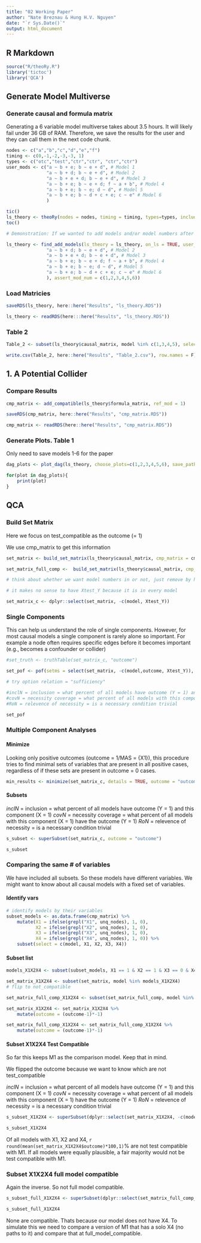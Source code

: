 ```yaml
---
title: "02 Working Paper"
author: "Nate Breznau & Hung H.V. Nguyen"
date: "`r Sys.Date()`"
output: html_document
---
```


## R Markdown

```r

source("R/theoRy.R")
library('tictoc')
library('QCA')

```

## Generate Model Multiverse

### Generate causal and formula matrix

Generating a 6 variable model multiverse takes about 3.5 hours. It will likely fail under 36 GB of RAM. Therefore, we save the results for the user and they can call them in the next code chunk.

```r
nodes <- c("a","b","c","d","e","f")
timing <- c(0,-1,-2,-3,-3, 1)
types <- c("otc","test","ctr","ctr", "ctr","ctr")
user_mods <- c("a ~ b + e; b ~ e + d", # Model 1
               "a ~ b + d; b ~ e + d", # Model 2
               "a ~ b + e + d; b ~ e + d", # Model 3
               "a ~ b + e; b ~ e + d; f ~ a + b", # Model 4
               "a ~ b + e; b ~ e; d ~ d", # Model 5
               "a ~ b + e; b ~ d + c + e; c ~ e" # Model 6
               )

tic()
ls_theory <- theoRy(nodes = nodes, timing = timing, types=types, include_subsets = TRUE, user_mods=user_mods)
toc()

# Demonstration: If we wanted to add models and/or model numbers after

ls_theory <- find_add_models(ls_theory = ls_theory, on_ls = TRUE, user_mods = c("a ~ b + e; b ~ e + d", # Model 1
               "a ~ b + d; b ~ e + d", # Model 2
               "a ~ b + e + d; b ~ e + d", # Model 3
               "a ~ b + e; b ~ e + d; f ~ a + b", # Model 4
               "a ~ b + e; b ~ e; d ~ d", # Model 5
               "a ~ b + e; b ~ d + c + e; c ~ e" # Model 6
               ), assert_mod_num = c(1,2,3,4,5,6))
```

### Load Matricies

```r
saveRDS(ls_theory, here::here("Results", "ls_theory.RDS"))

ls_theory <- readRDS(here:::here("Results", "ls_theory.RDS"))
```

### Table 2

```r
Table_2 <- subset(ls_theory$causal_matrix, model %in% c(1,3,4,5), select = c(from, to, timing_from, timing_to, model))

write.csv(Table_2, here::here("Results", "Table_2.csv"), row.names = F)
```

## 1. A Potential Collider

### Compare Results

```r
cmp_matrix <- add_compatible(ls_theory$formula_matrix, ref_mod = 1)

saveRDS(cmp_matrix, here::here("Results", "cmp_matrix.RDS"))

cmp_matrix <- readRDS(here::here("Results", "cmp_matrix.RDS"))

```

### Generate Plots. Table 1

Only need to save models 1-6 for the paper

```r
dag_plots <- plot_dag(ls_theory, choose_plots=c(1,2,3,4,5,6), save_path="Results/")

for(plot in dag_plots){
    print(plot)
}
```

## QCA

### Build Set Matrix

Here we focus on test_compatible as the outcome (= 1)

We use cmp_matrix to get this information

```r
set_matrix <- build_set_matrix(ls_theory$causal_matrix, cmp_matrix = cmp_matrix, outcome_var = "test_compatible")

set_matrix_full_comp <-  build_set_matrix(ls_theory$causal_matrix, cmp_matrix = cmp_matrix, outcome_var= "full_model_compatible")

# think about whether we want model numbers in or not, just remove by hand here

# it makes no sense to have Xtest_Y because it is in every model

set_matrix_c <- dplyr::select(set_matrix, -c(model, Xtest_Y))
```




### Single Components

This can help us understand the role of single components. However, for most causal models a single component is rarely alone so important. For example a node often requires specific edges before it becomes important (e.g., becomes a confounder or collider)

```r
#set_truth <- truthTable(set_matrix_c, "outcome")

set_pof <- pof(setms = select(set_matrix, -c(model,outcome, Xtest_Y)), outcome = "outcome", data = set_matrix)

# try option relation = "sufficiency"

#inclN = inclusion = what percent of all models have outcome (Y = 1) and this component (X = 1)
#covN = necessity coverage = what percent of all models with this component (X = 1) have the outcome (Y = 1)
#RoN = relevence of necessity = is a necessary condition trivial

set_pof
```


### Multiple Component Analyses

#### Minimize

Looking only positive outcomes (outcome = 1/MAS = {X1}), this procedure tries to find minimal sets of variables that are present in all positive cases, regardless of if these sets are present in outcome = 0 cases.

```r

min_results <- minimize(set_matrix_c, details = TRUE, outcome = "outcome")

```


#### Subsets

*inclN* = inclusion = what percent of all models have outcome (Y = 1) and this component (X = 1)
*covN* = necessity coverage = what percent of all models with this component (X = 1) have the outcome (Y = 1)
*RoN* = relevence of necessity = is a necessary condition trivial
```r
s_subset <- superSubset(set_matrix_c, outcome = "outcome")

s_subset
```
### Comparing the same # of variables

We have included all subsets. So these models have different variables. We might want to know about all causal models with a fixed set of variables. 

#### Identify vars

```r
# identify models by their variables
subset_models <- as.data.frame(cmp_matrix) %>%
    mutate(X1 = ifelse(grepl("X1", unq_nodes), 1, 0),
           X2 = ifelse(grepl("X2", unq_nodes), 1, 0),
           X3 = ifelse(grepl("X3", unq_nodes), 1, 0),
           X4 = ifelse(grepl("X4", unq_nodes), 1, 0)) %>%
    subset(select = c(model, X1, X2, X3, X4))


```

#### Subset list

```r
models_X1X2X4 <- subset(subset_models, X1 == 1 & X2 == 1 & X3 == 0 & X4 == 1, select = model)$model

set_matrix_X1X2X4 <- subset(set_matrix, model %in% models_X1X2X4)
# flip to not_compatible

set_matrix_full_comp_X1X2X4 <- subset(set_matrix_full_comp, model %in% models_X1X2X4)

set_matrix_X1X2X4 <- set_matrix_X1X2X4 %>%
    mutate(outcome = (outcome-1)*-1)

set_matrix_full_comp_X1X2X4 <- set_matrix_full_comp_X1X2X4 %>%
    mutate(outcome = (outcome-1)*-1)

```

#### Subset X1X2X4 Test Compatible

So far this keeps M1 as the comparison model. Keep that in mind. 

We flipped the outcome because we want to know which are not test_compatible


*inclN* = inclusion = what percent of all models have outcome (Y = 1) and this component (X = 1)
*covN* = necessity coverage = what percent of all models with this component (X = 1) have the outcome (Y = 1)
*RoN* = relevence of necessity = is a necessary condition trivial

```r
s_subset_X1X2X4 <- superSubset(dplyr::select(set_matrix_X1X2X4, -c(model, Xtest_Y)), outcome = "outcome")

s_subset_X1X2X4
```
Of all models with X1, X2 and X4, `r round(mean(set_matrix_X1X2X4$outcome)*100,1)`% are not test compatible with M1. If all models were equally plausible, a fair majority would not be test compatible with M1. 

### Subset X1X2X4 full model compatible

Again the inverse. So not full model compatible. 


```r
s_subset_full_X1X2X4 <- superSubset(dplyr::select(set_matrix_full_comp_X1X2X4, -c(model, Xtest_Y)), outcome = "outcome")

s_subset_full_X1X2X4
```

None are compatible. Thats because our model does not have X4. To simulate this we need to compare a version of M1 that has a solo X4 (no paths to it) and compare that at full_model_compatible.

```r

```

